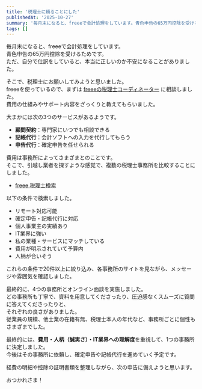 ```yaml
---
title: '税理士に頼ることにした'
publishedAt: '2025-10-27'
summary: '毎月末になると、freeeで会計処理をしています。青色申告の65万円控除を受けるためです。ただ、自分で仕訳をしていると、本当に正しいのか不安になることがありました。'
tags: []
---
```


毎月末になると、freeeで会計処理をしています。  
青色申告の65万円控除を受けるためです。  
ただ、自分で仕訳をしていると、本当に正しいのか不安になることがありました。

そこで、税理士にお願いしてみようと思いました。  
freeeを使っているので、まずは [freeeの税理士コーディネーター](https://www.freee.co.jp/zeirishi-shokai) に相談しました。  
費用の仕組みやサポート内容をざっくりと教えてもらいました。

大まかには次の3つのサービスがあるようです。

- **顧問契約**：専門家にいつでも相談できる
- **記帳代行**：会計ソフトへの入力を代行してもらう
- **申告代行**：確定申告を任せられる

費用は事務所によってさまざまとのことです。  
そこで、引越し業者を探すような感覚で、複数の税理士事務所を比較することにしました。

- [freee 税理士検索](https://search-advisors.freee.co.jp/)

以下の条件で検索しました。

- リモート対応可能
- 確定申告・記帳代行に対応
- 個人事業主の実績あり
- IT業界に強い
- 私の業種・サービスにマッチしている
- 費用が明示されていて予算内
- 人柄が合いそう

これらの条件で20件以上に絞り込み、各事務所のサイトを見ながら、メッセージや雰囲気を確認しました。

最終的に、4つの事務所とオンライン面談を実施しました。  
どの事務所も丁寧で、資料を用意してくださったり、圧迫感なくスムーズに質問に答えてくださったりと、  
それぞれの良さがありました。  
従業員の規模、他士業の在籍有無、税理士本人の年代など、事務所ごとに個性もさまざまでした。  

最終的には、**費用・人柄（誠実さ）・IT業界への理解度**を重視して、1つの事務所に決定しました。  
今後はその事務所に依頼し、確定申告や記帳代行を進めていく予定です。  

経費の明細や控除の証明書類を整理しながら、次の申告に備えようと思います。  

おつかれさま！
